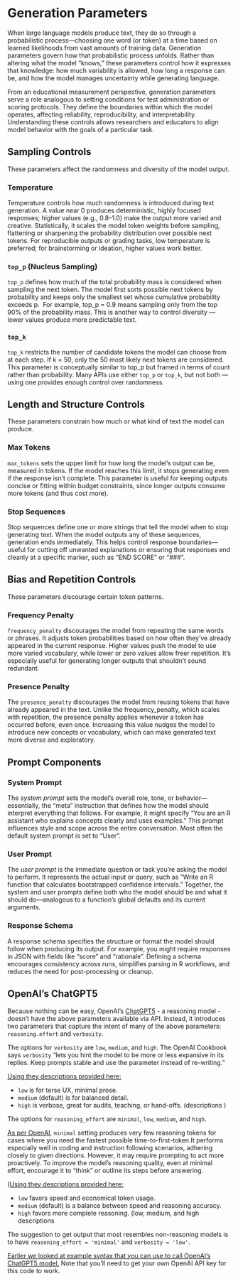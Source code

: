 # Generation Parameters {#sec-gen-params}

When large language models produce text, they do so through a probabilistic process—choosing one word (or token) at a time based on learned likelihoods from vast amounts of training data. 
Generation parameters govern how that probabilistic process unfolds. 
Rather than altering what the model “knows,” these parameters control how it expresses that knowledge: how much variability is allowed, how long a response can be, and how the model manages uncertainty while generating language.

From an educational measurement perspective, generation parameters serve a role analogous to setting conditions for test administration or scoring protocols. 
They define the boundaries within which the model operates, affecting reliability, reproducibility, and interpretability. 
Understanding these controls allows researchers and educators to align model behavior with the goals of a particular task.

## Sampling Controls

These parameters affect the randomness and diversity of the model output.

### Temperature

Temperature controls how much randomness is introduced during text generation. 
A value near 0 produces deterministic, highly focused responses; higher values (e.g., 0.8–1.0) make the output more varied and creative. 
Statistically, it scales the model token weights before sampling, flattening or sharpening the probability distribution over possible next tokens. 
For reproducible outputs or grading tasks, low temperature is preferred; for brainstorming or ideation, higher values work better.

### `top_p` (Nucleus Sampling)

`top_p` defines how much of the total probability mass is considered when sampling the next token. 
The model first sorts possible next tokens by probability and keeps only the smallest set whose cumulative probability exceeds p. 
For example, top_p = 0.9 means sampling only from the top 90% of the probability mass. 
This is another way to control diversity — lower values produce more predictable text.

### `top_k`

`top_k` restricts the number of candidate tokens the model can choose from at each step. 
If k = 50, only the 50 most likely next tokens are considered. 
This parameter is conceptually similar to top_p but framed in terms of count rather than probability. 
Many APIs use either `top_p` or `top_k`, but not both — using one provides enough control over randomness.

## Length and Structure Controls

These parameters constrain how much or what kind of text the model can produce.

### Max Tokens

`max_tokens` sets the upper limit for how long the model’s output can be, measured in tokens. 
If the model reaches this limit, it stops generating even if the response isn’t complete. 
This parameter is useful for keeping outputs concise or fitting within budget constraints, since longer outputs consume more tokens (and thus cost more).

### Stop Sequences

Stop sequences define one or more strings that tell the model when to stop generating text. 
When the model outputs any of these sequences, generation ends immediately. 
This helps control response boundaries—useful for cutting off unwanted explanations or ensuring that responses end cleanly at a specific marker, such as “END SCORE” or “###”.

## Bias and Repetition Controls

These parameters discourage certain token patterns.

### Frequency Penalty

`frequency_penalty` discourages the model from repeating the same words or phrases. 
It adjusts token probabilities based on how often they’ve already appeared in the current response. 
Higher values push the model to use more varied vocabulary, while lower or zero values allow freer repetition. 
It’s especially useful for generating longer outputs that shouldn’t sound redundant.

### Presence Penalty

The `presence_penalty` discourages the model from reusing tokens that have already appeared in the text. 
Unlike the frequency_penalty, which scales with repetition, the presence penalty applies whenever a token has occurred before, even once. 
Increasing this value nudges the model to introduce new concepts or vocabulary, which can make generated text more diverse and exploratory.

## Prompt Components

### System Prompt {#sec-system-prompt}

The _system prompt_ sets the model’s overall role, tone, or behavior—essentially, the “meta” instruction that defines how the model should interpret everything that follows. 
For example, it might specify “You are an R assistant who explains concepts clearly and uses examples.” 
This prompt influences style and scope across the entire conversation.
Most often the default system prompt is set to "User".

### User Prompt

The _user prompt_ is the immediate question or task you’re asking the model to perform. 
It represents the actual input or query, such as “Write an R function that calculates bootstrapped confidence intervals.” 
Together, the system and user prompts define both who the model should be and what it should do—analogous to a function’s global defaults and its current arguments.

### Response Schema

A response schema specifies the structure or format the model should follow when producing its output. 
For example, you might require responses in JSON with fields like "score" and "rationale". 
Defining a schema encourages consistency across runs, simplifies parsing in R workflows, and reduces the need for post-processing or cleanup.


## OpenAI's ChatGPT5 {#sec-gpt5}

Because nothing can be easy, OpenAI's [ChatGPT5](https://openai.com/index/introducing-gpt-5/) - a reasoning model - doesn't have the above parameters available via API.
Instead, it introduces two parameters that capture the intent of many of the above parameters: `reasoning.effort` and `verbosity`.

The options for `verbosity` are `low`, `medium`, and `high`. The OpenAI Cookbook says `verbosity` "lets you hint the model to be more or less expansive in its replies. Keep prompts stable and use the parameter instead of re-writing."

[Using they descriptions provided here:](https://cookbook.openai.com/examples/gpt-5/gpt-5_new_params_and_tools)

- `low` is for terse UX, minimal prose. 
- `medium` (default) is for balanced detail.
- `high` is verbose, great for audits, teaching, or hand-offs. (descriptions )

The options for `reasoning_effort` are `minimal`, `low`, `medium`, and `high`.

[As per OpenAI](https://platform.openai.com/docs/guides/latest-model#minimal-reasoning-effort), `minimal` setting produces very few reasoning tokens for cases where you need the fastest possible time-to-first-token.It performs especially well in coding and instruction following scenarios, adhering closely to given directions. However, it may require prompting to act more proactively. To improve the model's reasoning quality, even at minimal effort, encourage it to “think” or outline its steps before answering. 

([Using they descriptions provided here:](https://platform.openai.com/docs/guides/reasoning)

- `low` favors speed and economical token usage.
- `medium` (default) is a balance between speed and reasoning accuracy.
- `high` favors more complete reasoning. (low, medium, and high descriptions 

The suggestion to get output that most resembles non-reasoning models is to have `reasoning_effort = 'minimal'` and `verbosity = 'low'`.

[Earlier we looked at example syntax that you can use to call OpenAI's ChatGPT5 model.](05-api-keys.qmd#sec-gpt5-call)
Note that you'll need to get your own OpenAI API key for this code to work.
